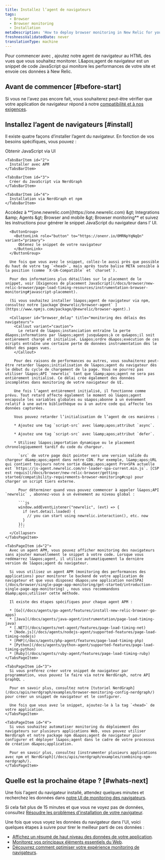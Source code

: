 ```yaml
---
title: Installez l’agent de navigateurs
tags:
  - Browser
  - Browser monitoring
  - Installation
metaDescription: 'How to deploy browser monitoring in New Relic for your apps, including UI, copy/paste, and API options.'
freshnessValidatedDate: never
translationType: machine
---
```


Pour commencer avec <InlinePopover type="browser" />, ajoutez notre agent de navigateur au HTML des vues que vous souhaitez monitorer. L&amp;apos;agent de navigateur est un snippet de code JavaScript qui monitore les performances de votre site et envoie ces données à New Relic.

## Avant de commencer [#before-start]

Si vous ne l&apos;avez pas encore fait, vous souhaiterez peut-être vérifier que votre application de navigateur répond à notre [compatibilité et à nos exigences](/docs/browser/new-relic-browser/getting-started/compatibility-requirements-browser-monitoring).

## Installez l’agent de navigateurs [#install]

Il existe quatre façons d’installer l’agent du navigateur. En fonction de vos besoins spécifiques, vous pouvez :

<Tabs>
  <TabsBar>
    <TabsBarItem id="1">
      Obtenir JavaScript via UI
    </TabsBarItem>

    <TabsBarItem id="2">
      Installer avec APM
    </TabsBarItem>

    <TabsBarItem id="3">
      Créer du JavaScript via NerdGraph
    </TabsBarItem>

    <TabsBarItem id="4">
      Installation via NerdGraph et npm
    </TabsBarItem>
  </TabsBar>

  <TabsPages>
    <TabsPageItem id="1">
      Accédez à <DNT>**[one.newrelic.com](https://one.newrelic.com) &amp;gt; Integrations &amp;amp; Agents &amp;gt; Browser and mobile &amp;gt; Browser monitoring**</DNT> et suivez les instructions pour générer le snippet JavaScript du navigateur dans l’ UI.

      <ButtonGroup>
        <ButtonLink role="button" to="https://onenr.io/0MRNpYqNqQn" variant="primary">
          Obtenez le snippet de votre navigateur
        </ButtonLink>
      </ButtonGroup>

      Une fois que vous avez le snippet, collez-le aussi près que possible du haut de votre tag `<head>`, mais après toute balise META sensible à la position (comme `X-UA-Compatible` et `charset`).

      Pour des informations plus détaillées sur le placement de le snippet, voir [Exigences de placement JavaScript](/docs/browser/new-relic-browser/page-load-timing-resources/instrumentation-browser-monitoring#javascript-placement).

      (Si vous souhaitez installer l&apos;agent de navigateur via npm, consultez notre [package`@newrelic/browser-agent` ](https://www.npmjs.com/package/@newrelic/browser-agent).)

      <Collapser id="browser_delay" title="monitoring des délais des navigateurs">
        <Callout variant="caution">
          Le retard de l&apos;instanciation entraîne la perte d&apos;informations par l&apos;agent jusqu&apos;à ce qu&apos;il soit entièrement chargé et initialisé. L&apos;ordre d&apos;exécution de ces scripts entraîne une certaine perte de données instrumentation dès le début des pages vues.
        </Callout>

        Pour des raisons de performances ou autres, vous souhaiterez peut-être retarder l&apos;initialisation de l&apos;agent du navigateur dès le début du cycle de chargement de la page. Vous ne pourrez pas utiliser l&apos;API `newrelic` tant que l&amp;apos;agent ne sera pas entièrement initialisé. Ce délai crée également des données incomplètes dans monitoring de votre navigateur de UI.

        Une fois l’agent entièrement initialisé, il fonctionne comme prévu. Tout retard affecte également le moment où l&apos;agent encapsule les variables globales ou s&apos;abonne à un événement relatif à une autre bibliothèque ou à un autre code qui affecte les données capturées.

        Vous pouvez retarder l’initialisation de l’agent de ces manières :

        * Ajoutez une tag `script-src` avec l&amp;apos;attribut `async`.

        * Ajoutez une tag `script-src` avec l&amp;apos;attribut `defer`.

        * Utilisez l&apos;importation dynamique ou le placement chronologiquement tardif du code du chargeur.

          `src` de votre page doit pointer vers une version valide du chargeur d&amp;apos;agent dans notre CDN. Par exemple, l&amp;apos;URL qui contient toujours notre sortie d&amp;apos;agent Pro+SPA actuelle est `https://js-agent.newrelic.com/nr-loader-spa-current.min.js`. [CSP est requis](/docs/browser/new-relic-browser/getting-started/compatibility-requirements-browser-monitoring#csp) pour charger un script tiers externe.

          Pour déterminer quand vous pouvez commencer à appeler l&apos;API `newrelic` , abonnez-vous à un événement au niveau global :

          ```js
          window.addEventListener("newrelic", (evt) => {
            if (evt.detail.loaded) {
              // you can start using newrelic.interaction(), etc. now
            }
          });
          ```
      </Collapser>
    </TabsPageItem>

    <TabsPageItem id="2">
      Avec un agent APM, vous pouvez afficher monitoring des navigateurs sans ajouter manuellement le snippet à votre code. Lorsque vous redémarrez l&apos;agent, il utilise automatiquement la dernière version de l&apos;agent du navigateur.

      Si vous utilisez un agent APM (monitoring des performances des applications) pour monitorer le backend de votre application de navigateur et que vous disposez d&apos;une application non[SPA](/docs/browser/single-page-app-monitoring/get-started/introduction-single-page-app-monitoring) , nous vous recommandons d&amp;apos;utiliser cette méthode.

      Il existe des étapes spécifiques pour chaque agent APM :

      * [Go](/docs/agents/go-agent/features/install-new-relic-browser-go-apps)
      * [Java](/docs/agents/java-agent/instrumentation/page-load-timing-java)
      * [.NET](/docs/agents/net-agent/features/page-load-timing-net)
      * [Node.js](/docs/agents/nodejs-agent/supported-features/page-load-timing-nodejs)
      * [PHP](/docs/agents/php-agent/features/page-load-timing-php)
      * [Python](/docs/agents/python-agent/supported-features/page-load-timing-python)
      * [Ruby](/docs/agents/ruby-agent/features/page-load-timing-ruby)
    </TabsPageItem>

    <TabsPageItem id="3">
      Si vous préférez créer votre snippet de navigateur par programmation, vous pouvez le faire via notre NerdGraph, notre API GraphQL .

      Pour en savoir plus, consultez notre [tutoriel NerdGraph](/docs/apis/nerdgraph/examples/browser-monitoring-config-nerdgraph/) pour créer un snippet de navigateur et le configurer.

      Une fois que vous avez le snippet, ajoutez-le à la tag `<head>` de votre application.
    </TabsPageItem>

    <TabsPageItem id="4">
      Si vous souhaitez automatiser monitoring du déploiement des navigateurs sur plusieurs applications Web, vous pouvez utiliser NerdGraph et notre package npm d&apos;agent de navigateur pour configurer et déployer l&apos;agent dans le cadre de votre processus de création d&apos;application.

      Pour en savoir plus, consultez [instrumenter plusieurs applications avec npm et NerdGraph](/docs/apis/nerdgraph/examples/combining-npm-nerdgraph/).
    </TabsPageItem>
  </TabsPages>
</Tabs>

## Quelle est la prochaine étape ? [#whats-next]

Une fois l&apos;agent du navigateur installé, attendez quelques minutes et recherchez les données dans [notre UI de monitoring des navigateurs](https://one.newrelic.com/nr1-core?filters=%28domain%3D%27BROWSER%27%20AND%20type%3D%27APPLICATION%27%29&state=1f7bae2d-dd3a-0027-3079-b60bcd19ded9&_gl=1*15f78ub*_ga*MTE0MTA2MTA5MS4xNzE4OTI0MDkw*_ga_R5EF3MCG7B*MTcyMTMxMzk2MC41Ny4xLjE3MjEzMTg2MzcuNDcuMS4xMDYwNTI3Njcw).

Si cela fait plus de 15 minutes et que vous ne voyez pas de données, consultez [Résoudre les problèmes d&apos;installation de votre navigateur](/docs/browser/browser-monitoring/troubleshooting/troubleshoot-your-browser-monitoring-installation/).

Une fois que vous voyez les données du navigateur dans l&apos;UI, voici quelques étapes à suivre pour tirer le meilleur parti de ces données :

* [Affichez un résumé de haut niveau des données de votre application](/docs/browser/browser-monitoring/getting-started/browser-summary-page).
* [Monitorez vos principaux éléments essentiels du Web](/docs/journey-performance/guide-to-monitoring-core-web-vitals).
* [Découvrez comment optimiser votre expérience monitoring de navigateurs](/docs/new-relic-solutions/best-practices-guides/full-stack-observability/browser-monitoring-best-practices-guide).

<InstallFeedback />